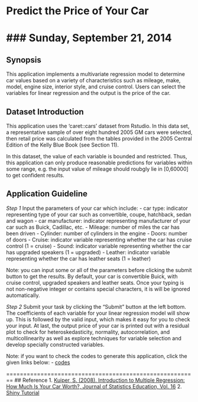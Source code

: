 # Predict the Price of Your Car

### Sunday, September 21, 2014
========================================================
## Synopsis
This application implements a multivariate regression model to determine car values based on a variety of characteristics such as mileage, make, model, engine size, interior style, and cruise control. Users can select the variables  for linear regression and the output is the price of the car. 

## Dataset Introduction

This application uses the 'caret::cars' dataset from Rstudio. In this data set, a representative sample of over eight hundred 2005 GM cars were selected, then retail price was calculated from the tables provided in the 2005 Central Edition of the Kelly Blue Book (see Section 11).

In this dataset, the value of each variable is bounded and restricted. Thus, this application can only produce reasonable predictions for variables within some range, e.g. the input value of mileage should roubgly lie in [0,60000] to get confident results. 


## Application Guideline
*Step 1* Input the parameters of your car which include:
- car type: indicator representing type of your car such as convertible, coupe, hatchback, sedan and wagon
- car manufacturer: indicator representing manufacturer of your car such as Buick, Cadillac, etc. 
- Mileage: number of miles the car has been driven
- Cylinder: number of cylinders in the engine 
- Doors: number of doors 
- Cruise: indicator variable representing whether the car has cruise control (1 = cruise)
- Sound: indicator variable representing whether the car has upgraded speakers (1 = upgraded)
- Leather: indicator variable representing whether the car has leather seats (1 = leather)

Note: you can input some or all of the parameters before clicking the submit button to get the results. By default, your car is convertible Buick, with cruise control, upgraded speakers and leather seats. Once your typing is not non-negative integer or contains special characters, it is will be ignored automatically. 

*Step 2* Submit your task by clicking the "Submit" button at the left bottom.
The coefficients of each variable for your linear regression model will show up. This is followed by the valid input, which makes it easy for you to check your input. At last, the output price of your car is printed out with a residual plot to check for heteroskedasticity, normality, autocorrelation, and multicollinearity as well as explore techniques for variable selection and develop specially constructed 
variables.

Note: if you want to check the codes to generate this application, click the given links below:
- [codes](https://github.com/szywind/Project-shiny-app)

========================================================
## Reference
1. [Kuiper, S. (2008). Introduction to Multiple Regression: How Much Is Your Car Worth?, Journal of Statistics Education, Vol. 16](http://www.amstat.org/publications/jse/v16n3/kuiper.pdf)
2. [Shiny Tutorial](http://rstudio.github.io/shiny/tutorial)
